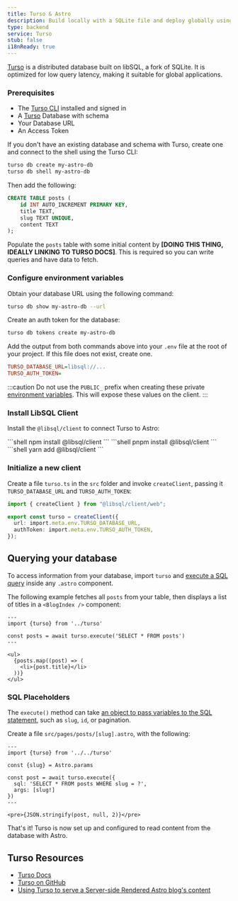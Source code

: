 ```yaml
---
title: Turso & Astro
description: Build locally with a SQLite file and deploy globally using Turso.
type: backend
service: Turso
stub: false
i18nReady: true
---
```


[Turso](https://turso.tech) is a distributed database built on libSQL, a fork of SQLite. It is optimized for low query latency, making it suitable for global applications.

### Prerequisites

- The [Turso CLI](https://docs.turso.tech/reference/turso-cli) installed and signed in
- A [Turso](https://turso.tech) Database with schema
- Your Database URL
- An Access Token

If you don't have an existing database and schema with Turso, create one and connect to the shell using the Turso CLI:

```bash
turso db create my-astro-db
turso db shell my-astro-db
```

Then add the following:

```sql
CREATE TABLE posts (
    id INT AUTO_INCREMENT PRIMARY KEY,
    title TEXT,
    slug TEXT UNIQUE,
    content TEXT
);
```

Populate the `posts` table with some initial content by **[DOING THIS THING, IDEALLY LINKING TO TURSO DOCS]**.  This is required so you can write queries and have data to fetch.

### Configure environment variables

Obtain your database URL using the following command:

```bash
turso db show my-astro-db --url
```

Create an auth token for the database:

```bash
turso db tokens create my-astro-db
```

Add the output from both commands above into your `.env` file at the root of your project. If this file does not exist, create one.

```ini title=".env"
TURSO_DATABASE_URL=libsql://...
TURSO_AUTH_TOKEN=
```

:::caution
Do not use the `PUBLIC_` prefix when creating these private [environment variables](/en/guides/environment-variables/). This will expose these values on the client.
:::

### Install LibSQL Client

Install the `@libsql/client` to connect Turso to Astro:

<PackageManagerTabs>
  <Fragment slot="npm">
    ```shell
    npm install @libsql/client
    ```
  </Fragment>
  <Fragment slot="pnpm">
    ```shell
    pnpm install @libsql/client
    ```
  </Fragment>
  <Fragment slot="yarn">
    ```shell
    yarn add @libsql/client
    ```
  </Fragment>
</PackageManagerTabs>

### Initialize a new client

Create a file `turso.ts` in the `src` folder and invoke `createClient`, passing it `TURSO_DATABASE_URL` and `TURSO_AUTH_TOKEN`:

```ts title="src/turso.ts"
import { createClient } from "@libsql/client/web";

export const turso = createClient({
  url: import.meta.env.TURSO_DATABASE_URL,
  authToken: import.meta.env.TURSO_AUTH_TOKEN,
});
```

## Querying your database

To access information from your database, import `turso` and [execute a SQL query](https://docs.turso.tech/libsql/client-access/javascript-typescript-sdk#execute-a-single-statement) inside any `.astro` component.

The following example fetches all `posts` from your table, then displays a list of titles in a `<BlogIndex />` component:

```astro title="src/components/BlogIndex.astro"
---
import {turso} from '../turso'

const posts = await turso.execute('SELECT * FROM posts')
---

<ul>
  {posts.map((post) => (
    <li>{post.title}</li>
  ))}
</ul>
```

### SQL Placeholders

The `execute()` method can take [an object to pass variables to the SQL statement](https://docs.turso.tech/libsql/client-access/javascript-typescript-sdk#positional-placeholders), such as `slug`, `id`, or pagination.

Create a file `src/pages/posts/[slug].astro`, with the following:

```astro title="src/pages/posts/[slug].astro"
---
import {turso} from '../../turso'

const {slug} = Astro.params

const post = await turso.execute({
  sql: 'SELECT * FROM posts WHERE slug = ?',
  args: [slug!]
})
---

<pre>{JSON.stringify(post, null, 2)}</pre>
```

That's it! Turso is now set up and configured to read content from the database with Astro.

## Turso Resources
- [Turso Docs](https://docs.turso.tech)
- [Turso on GitHub](https://github.com/tursodatabase)
- [Using Turso to serve a Server-side Rendered Astro blog's content](https://blog.turso.tech/using-turso-to-serve-a-server-side-rendered-astro-blogs-content-58caa6188bd5)

